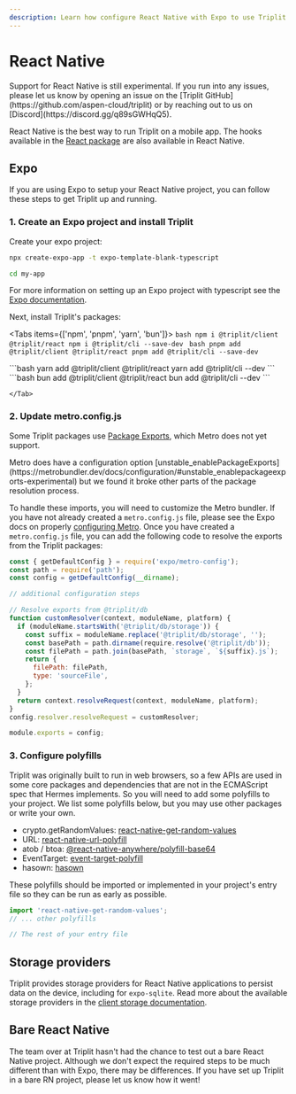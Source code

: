 ```yaml
---
description: Learn how configure React Native with Expo to use Triplit in your mobile app.
---
```



# React Native

<Callout emoji="⚠️">
  Support for React Native is still experimental. If you run into any issues,
  please let us know by opening an issue on the [Triplit
  GitHub](https://github.com/aspen-cloud/triplit) or by reaching out to us on
  [Discord](https://discord.gg/q89sGWHqQ5).
</Callout>

React Native is the best way to run Triplit on a mobile app. The hooks available in the [React package](/frameworks/react) are also available in React Native.

## Expo

If you are using Expo to setup your React Native project, you can follow these steps to get Triplit up and running.

### 1. Create an Expo project and install Triplit

Create your expo project:

```bash
npx create-expo-app -t expo-template-blank-typescript

cd my-app
```

For more information on setting up an Expo project with typescript see the [Expo documentation](https://docs.expo.dev/guides/typescript/).

Next, install Triplit's packages:

<Tabs items={['npm', 'pnpm', 'yarn', 'bun']}>
  <Tab>
    ```bash
    npm i @triplit/client @triplit/react
    npm i @triplit/cli --save-dev
    ```
  </Tab>
  <Tab>
    ```bash
    pnpm add @triplit/client @triplit/react
    pnpm add @triplit/cli --save-dev
    ```

  </Tab>
  <Tab>
    ```bash
    yarn add @triplit/client @triplit/react
    yarn add @triplit/cli --dev
    ```

  </Tab>
  <Tab>
    ```bash
    bun add @triplit/client @triplit/react
    bun add @triplit/cli --dev
    ```
    
    </Tab>
</Tabs>

### 2. Update metro.config.js

Some Triplit packages use [Package Exports](https://nodejs.org/docs/latest-v18.x/api/packages.html#package-entry-points), which Metro does not yet support.

<Callout type="info" emoji="ℹ️">
  Metro does have a configuration option
  [unstable_enablePackageExports](https://metrobundler.dev/docs/configuration/#unstable_enablepackageexports-experimental)
  but we found it broke other parts of the package resolution process.
</Callout>

To handle these imports, you will need to customize the Metro bundler. If you have not already created a `metro.config.js` file, please see the Expo docs on properly [configuring Metro](https://docs.expo.dev/guides/customizing-metro/). Once you have created a `metro.config.js` file, you can add the following code to resolve the exports from the Triplit packages:

```javascript
const { getDefaultConfig } = require('expo/metro-config');
const path = require('path');
const config = getDefaultConfig(__dirname);

// additional configuration steps

// Resolve exports from @triplit/db
function customResolver(context, moduleName, platform) {
  if (moduleName.startsWith('@triplit/db/storage')) {
    const suffix = moduleName.replace('@triplit/db/storage', '');
    const basePath = path.dirname(require.resolve('@triplit/db'));
    const filePath = path.join(basePath, `storage`, `${suffix}.js`);
    return {
      filePath: filePath,
      type: 'sourceFile',
    };
  }
  return context.resolveRequest(context, moduleName, platform);
}
config.resolver.resolveRequest = customResolver;

module.exports = config;
```

### 3. Configure polyfills

Triplit was originally built to run in web browsers, so a few APIs are used in some core packages and dependencies that are not in the ECMAScript spec that Hermes implements. So you will need to add some polyfills to your project. We list some polyfills below, but you may use other packages or write your own.

- crypto.getRandomValues: [react-native-get-random-values](https://www.npmjs.com/package/react-native-get-random-values)
- URL: [react-native-url-polyfill](https://www.npmjs.com/package/react-native-url-polyfill)
- atob / btoa: [@react-native-anywhere/polyfill-base64](https://www.npmjs.com/package/@react-native-anywhere/polyfill-base64)
- EventTarget: [event-target-polyfill](https://www.npmjs.com/package/event-target-polyfill)
- hasown: [hasown](https://www.npmjs.com/package/hasown)

These polyfills should be imported or implemented in your project's entry file so they can be run as early as possible.

```javascript
import 'react-native-get-random-values';
// ... other polyfills

// The rest of your entry file
```

## Storage providers

Triplit provides storage providers for React Native applications to persist data on the device, including for `expo-sqlite`. Read more about the available storage providers in the [client storage documentation](/docs/client/storage#in-react-native).

## Bare React Native

The team over at Triplit hasn't had the chance to test out a bare React Native project. Although we don't expect the required steps to be much different than with Expo, there may be differences. If you have set up Triplit in a bare RN project, please let us know how it went!
